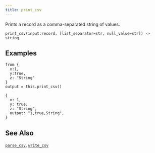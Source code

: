 ```yaml
---
title: print_csv
---
```


Prints a record as a comma-separated string of values.

```tql
print_csv(input:record, [list_separator=str, null_value=str]) -> string
```


<Docs operator="print_csv" separator_text="comma" list_sep=";" null_value=""/>

## Examples

```tql
from {
  x:1,
  y:true,
  z: "String"
}
output = this.print_csv()
```

```tql
{
  x: 1,
  y: true,
  z: "String",
  output: "1,true,String",
}
```

## See Also

[`parse_csv`](./parse_csv),
[`write_csv`](/references/operators/write_csv)
